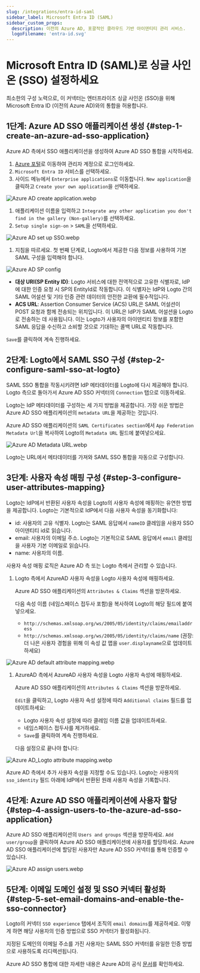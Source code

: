 ```yaml
---
slug: /integrations/entra-id-saml
sidebar_label: Microsoft Entra ID (SAML)
sidebar_custom_props:
  description: 이전의 Azure AD, 포괄적인 클라우드 기반 아이덴티티 관리 서비스.
  logoFilename: 'entra-id.svg'
---
```



# Microsoft Entra ID (SAML)로 싱글 사인온 (SSO) 설정하세요

최소한의 구성 노력으로, 이 커넥터는 엔터프라이즈 싱글 사인온 (SSO)을 위해 Microsoft Entra ID (이전의 Azure AD)와의 통합을 허용합니다.

<GuideTip />

## 1단계: Azure AD SSO 애플리케이션 생성 \{#step-1-create-an-azure-ad-sso-application}

Azure AD 측에서 SSO 애플리케이션을 생성하여 Azure AD SSO 통합을 시작하세요.

1. [Azure 포털](https://portal.azure.com/)로 이동하여 관리자 계정으로 로그인하세요.
2. `Microsoft Entra ID` 서비스를 선택하세요.
3. 사이드 메뉴에서 `Enterprise applications`로 이동합니다. `New application`을 클릭하고 `Create your own application`을 선택하세요.

![Azure AD create application.webp](./assets/azure_ad_create_application.webp)

1. 애플리케이션 이름을 입력하고 `Integrate any other application you don't find in the gallery (Non-gallery)`를 선택하세요.
2. `Setup single sign-on` > `SAML`을 선택하세요.

![Azure AD set up SSO.webp](./assets/azure_ad_set_up_single_sign_on.webp)

1. 지침을 따르세요. 첫 번째 단계로, Logto에서 제공한 다음 정보를 사용하여 기본 SAML 구성을 입력해야 합니다.

![Azure AD SP config](./assets/azure_ad_sp_config.webp)

- **대상 URI(SP Entity ID)**: Logto 서비스에 대한 전역적으로 고유한 식별자로, IdP에 대한 인증 요청 시 SP의 EntityId로 작동합니다. 이 식별자는 IdP와 Logto 간의 SAML 어설션 및 기타 인증 관련 데이터의 안전한 교환에 필수적입니다.
- **ACS URL**: Assertion Consumer Service (ACS) URL은 SAML 어설션이 POST 요청과 함께 전송되는 위치입니다. 이 URL은 IdP가 SAML 어설션을 Logto로 전송하는 데 사용됩니다. 이는 Logto가 사용자의 아이덴티티 정보를 포함한 SAML 응답을 수신하고 소비할 것으로 기대하는 콜백 URL로 작동합니다.

`Save`를 클릭하여 계속 진행하세요.

## 2단계: Logto에서 SAML SSO 구성 \{#step-2-configure-saml-sso-at-logto}

SAML SSO 통합을 작동시키려면 IdP 메타데이터를 Logto에 다시 제공해야 합니다. Logto 측으로 돌아가서 Azure AD SSO 커넥터의 `Connection` 탭으로 이동하세요.

Logto는 IdP 메타데이터를 구성하는 세 가지 방법을 제공합니다. 가장 쉬운 방법은 Azure AD SSO 애플리케이션의 `metadata URL`을 제공하는 것입니다.

Azure AD SSO 애플리케이션의 `SAML Certificates section`에서 `App Federation Metadata Url`을 복사하여 Logto의 `Metadata URL` 필드에 붙여넣으세요.

![Azure AD Metadata URL.webp](./assets/azure_ad_metadata_url.webp)

Logto는 URL에서 메타데이터를 가져와 SAML SSO 통합을 자동으로 구성합니다.

## 3단계: 사용자 속성 매핑 구성 \{#step-3-configure-user-attributes-mapping}

Logto는 IdP에서 반환된 사용자 속성을 Logto의 사용자 속성에 매핑하는 유연한 방법을 제공합니다. Logto는 기본적으로 IdP에서 다음 사용자 속성을 동기화합니다:

- id: 사용자의 고유 식별자. Logto는 SAML 응답에서 `nameID` 클레임을 사용자 SSO 아이덴티티 id로 읽습니다.
- email: 사용자의 이메일 주소. Logto는 기본적으로 SAML 응답에서 `email` 클레임을 사용자 기본 이메일로 읽습니다.
- name: 사용자의 이름.

사용자 속성 매핑 로직은 Azure AD 측 또는 Logto 측에서 관리할 수 있습니다.

1. Logto 측에서 AzureAD 사용자 속성을 Logto 사용자 속성에 매핑하세요.

   Azure AD SSO 애플리케이션의 `Attributes & Claims` 섹션을 방문하세요.

   다음 속성 이름 (네임스페이스 접두사 포함)을 복사하여 Logto의 해당 필드에 붙여넣으세요.

   - `http://schemas.xmlsoap.org/ws/2005/05/identity/claims/emailaddress`
   - `http://schemas.xmlsoap.org/ws/2005/05/identity/claims/name` (권장: 더 나은 사용자 경험을 위해 이 속성 값 맵을 `user.displayname`으로 업데이트하세요)

![Azure AD default attribute mapping.webp](./assets/azure_ad_default_attribute_mapping.webp)

1. AzureAD 측에서 AzureAD 사용자 속성을 Logto 사용자 속성에 매핑하세요.

   Azure AD SSO 애플리케이션의 `Attributes & Claims` 섹션을 방문하세요.

   `Edit`을 클릭하고, Logto 사용자 속성 설정에 따라 `Additional claims` 필드를 업데이트하세요:

   - Logto 사용자 속성 설정에 따라 클레임 이름 값을 업데이트하세요.
   - 네임스페이스 접두사를 제거하세요.
   - `Save`를 클릭하여 계속 진행하세요.

   다음 설정으로 끝나야 합니다:

![Azure AD_Logto attribute mapping.webp](./assets/azure_ad_logto_attribute_mapping.webp)

Azure AD 측에서 추가 사용자 속성을 지정할 수도 있습니다. Logto는 사용자의 `sso_identity` 필드 아래에 IdP에서 반환된 원래 사용자 속성을 기록합니다.

## 4단계: Azure AD SSO 애플리케이션에 사용자 할당 \{#step-4-assign-users-to-the-azure-ad-sso-application}

Azure AD SSO 애플리케이션의 `Users and groups` 섹션을 방문하세요. `Add user/group`을 클릭하여 Azure AD SSO 애플리케이션에 사용자를 할당하세요. Azure AD SSO 애플리케이션에 할당된 사용자만 Azure AD SSO 커넥터를 통해 인증할 수 있습니다.

![Azure AD assign users.webp](./assets/azure_ad_assign_users.webp)

## 5단계: 이메일 도메인 설정 및 SSO 커넥터 활성화 \{#step-5-set-email-domains-and-enable-the-sso-connector}

Logto의 커넥터 `SSO experience` 탭에서 조직의 `email domains`를 제공하세요. 이렇게 하면 해당 사용자의 인증 방법으로 SSO 커넥터가 활성화됩니다.

지정된 도메인의 이메일 주소를 가진 사용자는 SAML SSO 커넥터를 유일한 인증 방법으로 사용하도록 리디렉션됩니다.

Azure AD SSO 통합에 대한 자세한 내용은 Azure AD의 공식 [문서](https://learn.microsoft.com/en-us/entra/identity/enterprise-apps/add-application-portal-setup-sso)를 확인하세요.
